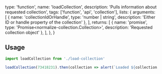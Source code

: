   type: 'function',
  name: 'loadCollection',
  description: 'Pulls information about requested collection',
  tags: ['function', 'api', 'collection'],
  lists: {
    arguments: [
      { name: 'collectionIdOrHandle', type: 'number | string', description: 'Either ID or handle property of the collection' },
    ],
    returns: [
      { name: 'promise', type: 'Promise<normalize-collection.Collection>', description: 'Requested collection object' },
    ],
  },
}

## Usage

```js
import loadCollection from './load-collection'

loadCollection(73418231).then(collection => alert(`Loaded ${collection.title} collection`))
```
